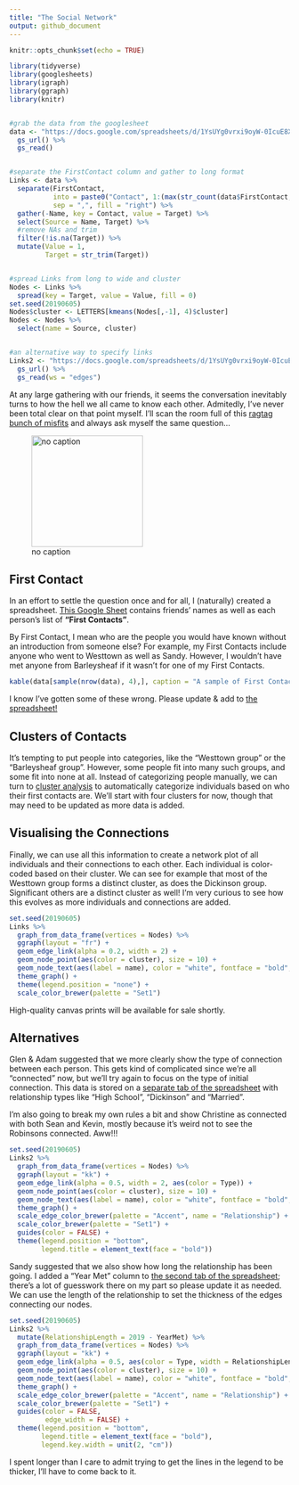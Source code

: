 ```yaml
---
title: "The Social Network"
output: github_document
---
```


```r
knitr::opts_chunk$set(echo = TRUE)

library(tidyverse)
library(googlesheets)
library(igraph)
library(ggraph)
library(knitr)


#grab the data from the googlesheet
data <- "https://docs.google.com/spreadsheets/d/1YsUYg0vrxi9oyW-0IcuE8XfAKGZb6MR7VlpmdChGI0A" %>% 
  gs_url() %>% 
  gs_read()


#separate the FirstContact column and gather to long format
Links <- data %>% 
  separate(FirstContact, 
           into = paste0("Contact", 1:(max(str_count(data$FirstContact, ",")) + 1)),
           sep = ",", fill = "right") %>% 
  gather(-Name, key = Contact, value = Target) %>% 
  select(Source = Name, Target) %>% 
  #remove NAs and trim
  filter(!is.na(Target)) %>% 
  mutate(Value = 1,
         Target = str_trim(Target))


#spread Links from long to wide and cluster
Nodes <- Links %>% 
  spread(key = Target, value = Value, fill = 0)
set.seed(20190605)
Nodes$cluster <- LETTERS[kmeans(Nodes[,-1], 4)$cluster]
Nodes <- Nodes %>% 
  select(name = Source, cluster)


#an alternative way to specify links
Links2 <- "https://docs.google.com/spreadsheets/d/1YsUYg0vrxi9oyW-0IcuE8XfAKGZb6MR7VlpmdChGI0A" %>% 
  gs_url() %>% 
  gs_read(ws = "edges")
```


At any large gathering with our friends, it seems the conversation inevitably turns to how the hell we all came to know each other.  Admitedly, I've never been total clear on that point myself.  I'll scan the room full of this [ragtag bunch of misfits](https://tvtropes.org/pmwiki/pmwiki.php/Main/RagtagBunchOfMisfits) and always ask myself the same question...

![no caption](https://memegenerator.net/img/instances/36549336/who-are-these-people.jpg){width=200px}


## First Contact

In an effort to settle the question once and for all, I (naturally) created a spreadsheet.  [This Google Sheet](https://docs.google.com/spreadsheets/d/1YsUYg0vrxi9oyW-0IcuE8XfAKGZb6MR7VlpmdChGI0A) contains friends' names as well as each person's list of **"First Contacts"**.  

By First Contact, I mean who are the people you would have known without an introduction from someone else?  For example, my First Contacts include anyone who went to Westtown as well as Sandy.  However, I wouldn't have met anyone from Barleysheaf if it wasn't for one of my First Contacts.

```r
kable(data[sample(nrow(data), 4),], caption = "A sample of First Contacts")
```

I know I've gotten some of these wrong.  Please update & add to [the spreadsheet!](https://docs.google.com/spreadsheets/d/1YsUYg0vrxi9oyW-0IcuE8XfAKGZb6MR7VlpmdChGI0A)



## Clusters of Contacts

It's tempting to put people into categories, like the "Westtown group" or the "Barleysheaf group".  However, some people fit into many such groups, and some fit into none at all.  Instead of categorizing people manually, we can turn to [cluster analysis](https://en.wikipedia.org/wiki/Cluster_analysis) to automatically categorize individuals based on who their first contacts are.  We'll start with four clusters for now, though that may need to be updated as more data is added.



## Visualising the Connections

Finally, we can use all this information to create a network plot of all individuals and their connections to each other.  Each individual is color-coded based on their cluster.  We can see for example that most of the Westtown group forms a distinct cluster, as does the Dickinson group.  Significant others are a distinct cluster as well!  I'm very curious to see how this evolves as more individuals and connections are added.

```r
set.seed(20190605)
Links %>%
  graph_from_data_frame(vertices = Nodes) %>% 
  ggraph(layout = "fr") + 
  geom_edge_link(alpha = 0.2, width = 2) + 
  geom_node_point(aes(color = cluster), size = 10) + 
  geom_node_text(aes(label = name), color = "white", fontface = "bold", size = 2) + 
  theme_graph() + 
  theme(legend.position = "none") + 
  scale_color_brewer(palette = "Set1")
```


High-quality canvas prints will be available for sale shortly.


## Alternatives

Glen & Adam suggested that we more clearly show the type of connection between each person.  This gets kind of complicated since we're all "connected" now, but we'll try again to focus on the type of initial connection.  This data is stored on a [separate tab of the spreadsheet](https://docs.google.com/spreadsheets/d/1YsUYg0vrxi9oyW-0IcuE8XfAKGZb6MR7VlpmdChGI0A/edit#gid=1618818909) with relationship types like "High School", "Dickinson" and "Married".

I'm also going to break my own rules a bit and show Christine as connected with both Sean and Kevin, mostly because it's weird not to see the Robinsons connected.  Aww!!!

```r
set.seed(20190605)
Links2 %>% 
  graph_from_data_frame(vertices = Nodes) %>% 
  ggraph(layout = "kk") + 
  geom_edge_link(alpha = 0.5, width = 2, aes(color = Type)) + 
  geom_node_point(aes(color = cluster), size = 10) + 
  geom_node_text(aes(label = name), color = "white", fontface = "bold", size = 2) + 
  theme_graph() + 
  scale_edge_color_brewer(palette = "Accent", name = "Relationship") + 
  scale_color_brewer(palette = "Set1") + 
  guides(color = FALSE) + 
  theme(legend.position = "bottom",
        legend.title = element_text(face = "bold"))
```


Sandy suggested that we also show how long the relationship has been going.  I added a "Year Met" column to [the second tab of the spreadsheet](https://docs.google.com/spreadsheets/d/1YsUYg0vrxi9oyW-0IcuE8XfAKGZb6MR7VlpmdChGI0A/edit#gid=1618818909); there's a lot of guesswork there on my part so please update it as needed.  We can use the length of the relationship to set the thickness of the edges connecting our nodes.

```r
set.seed(20190605)
Links2 %>% 
  mutate(RelationshipLength = 2019 - YearMet) %>% 
  graph_from_data_frame(vertices = Nodes) %>% 
  ggraph(layout = "kk") + 
  geom_edge_link(alpha = 0.5, aes(color = Type, width = RelationshipLength)) + 
  geom_node_point(aes(color = cluster), size = 10) + 
  geom_node_text(aes(label = name), color = "white", fontface = "bold", size = 2) + 
  theme_graph() + 
  scale_edge_color_brewer(palette = "Accent", name = "Relationship") + 
  scale_color_brewer(palette = "Set1") + 
  guides(color = FALSE,
         edge_width = FALSE) + 
  theme(legend.position = "bottom",
        legend.title = element_text(face = "bold"),
        legend.key.width = unit(2, "cm"))
```

I spent longer than I care to admit trying to get the lines in the legend to be thicker, I'll have to come back to it.